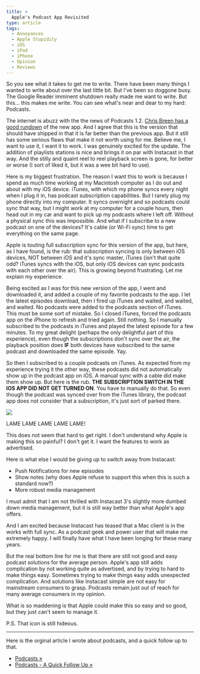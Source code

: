 ```yaml
---
title: >
  Apple's Podcast App Revisited
type: article
tags:
  - Annoyances
  - Apple Stupidity
  - iOS
  - iPad
  - iPhone
  - Opinion
  - Reviews
---
```


So you see what it takes to get me to write. There have been many things I wanted to write about over the last little bit. But I've been so doggone busy. The Google Reader imminent shutdown really made me want to write. But this... this makes me write. You can see what's near and dear to my hard: Podcasts.

The internet is abuzz with the the news of Podcasts 1.2. [Chris Breen has a good rundown](http://www.macworld.com/article/2031574/hands-on-podcasts-1-2-is-the-one-apple-should-have-shipped.html) of the new app. And I agree that this is the version that should have shipped in that it is far better than the previous app. But it still has some serious flaws that make it not worth using for me. Believe me, I want to use it, I want it to work. I was genuinely excited for the update. The addition of playlists stations is nice and brings it on par with Instacast in that way. And the stilly and quaint reel to reel playback screen is gone, for better or worse (I sort of liked it, but it was a wee bit hard to use).

Here is my biggest frustration. The reason I want this to work is because I spend as much time working at my Macintosh computer as I do out and about with my iOS device. iTunes, with which my phone syncs every night when I plug it in, has podcast subscription capabilities. But I rarely plug my phone directly into my computer. It syncs overnight and so podcasts could sync that way, but I might work at my computer for a couple hours, then head out in my car and want to pick up my podcasts where I left off. Without a physical sync this was impossible. And what if I subscribe to a new podcast on one of the devices? It's cable (or Wi-Fi sync) time to get everything on the same page.

Apple is touting full subscription sync for this version of the app, but here, as I have found, is the rub: that subscription syncing is only between iOS devices, NOT between iOS and it's sync master, iTunes (isn't that quite odd? iTunes syncs with the iOS, but only iOS devices can sync podcasts with each other over the air). This is growing beyond frustrating. Let me explain my experience.

Being excited as I was for this new version of the app, I went and downloaded it, and added a couple of my favorite podcasts to the app. I let the latest episodes download, then I fired up iTunes and waited, and waited, and waited. No podcasts were added to the podcasts section of iTunes. This must be some sort of mistake. So I closed iTunes, forced the podcasts app on the iPhone to refresh and tried again. Still nothing. So I manually subscribed to the podcasts in iTunes and played the latest episode for a few minutes. To my great delight (perhaps the only delightful part of this experience), even though the subscriptions don't sync over the air, the playback position does **IF** both devices have subscribed to the same podcast and downloaded the same episode. Yay.

So then I subscribed to a couple podcasts on iTunes. As expected from my experience trying it the other way, these podcasts did not automatically show up in the podcast app on iOS. A manual sync with a cable did make them show up. But here is the rub. **THE SUBSCRIPTION SWITCH IN THE IOS APP DID NOT GET TURNED ON**. You have to manually do that. So even though the podcast was synced over from the iTunes library, the podcast app does not consider that a subscription, it's just sort of parked there.

![](/images/uploads/IMG_9178.png)

LAME LAME LAME LAME LAME!

This does not seem that hard to get right. I don't understand why Apple is making this so painful? I don't get it. I want the features to work as advertised.

Here is what else I would be giving up to switch away from Instacast:

-   Push Notifications for new episodes
-   Show notes (why does Apple refuse to support this when this is such a standard now?)
-   More robust media management

I must admit that I am not thrilled with Instacast 3's slightly more dumbed down media management, but it is still way better than what Apple's app offers.

And I am excited because Instacast has teased that a Mac client is in the works with full sync. As a podcast geek and power user that will make me extremely happy. I will finally have what I have been longing for these many years.

But the real bottom line for me is that there are still not good and easy podcast solutions for the average person. Apple's app still adds complication by not working quite as advertised, and by trying to hard to make things easy. Sometimes trying to make things easy adds unexpected complication. And solutions like Instacast simple are not easy for mainstream consumers to grasp. Podcasts remain just out of reach for many average consumers in my opinion.

What is so maddening is that Apple could make this so easy and so good, but they just can't seem to manage it.

P.S. That icon is still hideous.

* * *

Here is the orginal article I wrote about podcasts, and a quick follow up to that.

-   [Podcasts »](/article/2012/06/podcasts)
-   [Podcasts - A Quick Follow Up »](/article/2012/06/podcasts-a-quick-follow-up)
